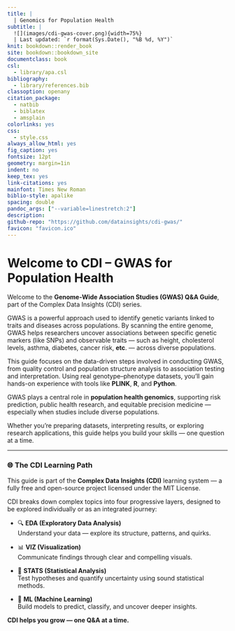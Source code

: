 ```yaml
---
title: |
  | Genomics for Population Health
subtitle: |
  ![](images/cdi-gwas-cover.png){width=75%}  
  | Last updated: `r format(Sys.Date(), "%B %d, %Y")` 
knit: bookdown::render_book
site: bookdown::bookdown_site
documentclass: book
csl: 
  - library/apa.csl
bibliography:
  - library/references.bib
classoption: openany
citation_package:
  - natbib
  - biblatex
  - amsplain
colorlinks: yes
css: 
  - style.css
always_allow_html: yes
fig_caption: yes
fontsize: 12pt
geometry: margin=1in
indent: no
keep_tex: yes
link-citations: yes
mainfont: Times New Roman
biblio-style: apalike
spacing: double
pandoc_args: ["--variable=linestretch:2"]
description:
github-repo: "https://github.com/datainsights/cdi-gwas/"
favicon: "favicon.ico"
---
```


#  {-}

# Welcome to CDI – GWAS for Population Health {-}

Welcome to the **Genome-Wide Association Studies (GWAS) Q&A Guide**, part of the Complex Data Insights (CDI) series.

GWAS is a powerful approach used to identify genetic variants linked to traits and diseases across populations. By scanning the entire genome, GWAS helps researchers uncover associations between specific genetic markers (like SNPs) and observable traits — such as height, cholesterol levels, asthma, diabetes, cancer risk, **etc**. — across diverse populations.

This guide focuses on the data-driven steps involved in conducting GWAS, from quality control and population structure analysis to association testing and interpretation. Using real genotype–phenotype datasets, you’ll gain hands-on experience with tools like **PLINK**, **R**, and **Python**.

GWAS plays a central role in **population health genomics**, supporting risk prediction, public health research, and equitable precision medicine — especially when studies include diverse populations.

Whether you're preparing datasets, interpreting results, or exploring research applications, this guide helps you build your skills — one question at a time.

---

### 🌐 The CDI Learning Path {-}

This guide is part of the **Complex Data Insights (CDI)** learning system — a fully free and open-source project licensed under the MIT License.

CDI breaks down complex topics into four progressive layers, designed to be explored individually or as an integrated journey:

- 🔍 **EDA (Exploratory Data Analysis)**  
  Understand your data — explore its structure, patterns, and quirks.

- 📊 **VIZ (Visualization)**  
  Communicate findings through clear and compelling visuals.

- 📐 **STATS (Statistical Analysis)**  
  Test hypotheses and quantify uncertainty using sound statistical methods.

- 🤖 **ML (Machine Learning)**  
  Build models to predict, classify, and uncover deeper insights.

**CDI helps you grow — one Q&A at a time.**